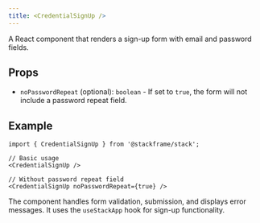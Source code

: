 ```yaml
---
title: <CredentialSignUp />
---
```


A React component that renders a sign-up form with email and password fields.

## Props

- `noPasswordRepeat` (optional): `boolean` - If set to `true`, the form will not include a password repeat field.

## Example

```tsx
import { CredentialSignUp } from '@stackframe/stack';

// Basic usage
<CredentialSignUp />

// Without password repeat field
<CredentialSignUp noPasswordRepeat={true} />
```

The component handles form validation, submission, and displays error messages. It uses the `useStackApp` hook for sign-up functionality.